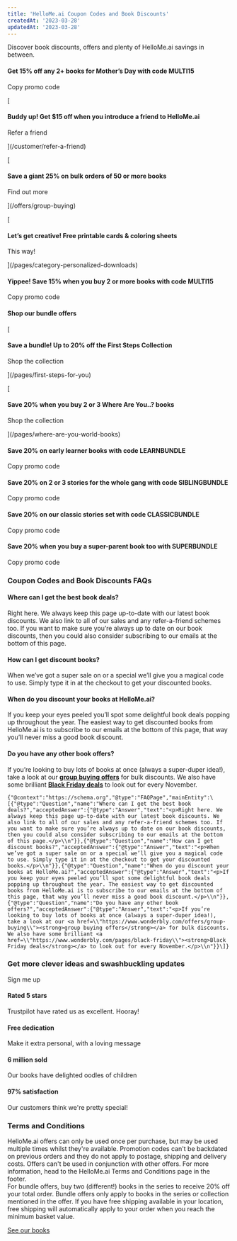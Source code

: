 ```yaml
---
title: 'HelloMe.ai Coupon Codes and Book Discounts'
createdAt: '2023-03-28'
updatedAt: '2023-03-28'
---
```


Discover book discounts, offers and plenty of HelloMe.ai savings in between.

#### Get 15% off any 2+ books for Mother’s Day with code MULTI15

Copy promo code

[

#### Buddy up! Get $15 off when you introduce a friend to HelloMe.ai

Refer a friend

](/customer/refer-a-friend)

[

#### Save a giant 25% on bulk orders of 50 or more books

Find out more

](/offers/group-buying)

[

#### Let’s get creative! Free printable cards & coloring sheets

This way!

](/pages/category-personalized-downloads)

#### Yippee! Save 15% when you buy 2 or more books with code MULTI15

Copy promo code

#### Shop our bundle offers

[

#### Save a bundle! Up to 20% off the First Steps Collection

Shop the collection

](/pages/first-steps-for-you)

[

#### Save 20% when you buy 2 or 3 Where Are You..? books

Shop the collection

](/pages/where-are-you-world-books)

#### Save 20% on early learner books with code LEARNBUNDLE

Copy promo code

#### Save 20% on 2 or 3 stories for the whole gang with code SIBLINGBUNDLE

Copy promo code

#### Save 20% on our classic stories set with code CLASSICBUNDLE

Copy promo code

#### Save 20% when you buy a super-parent book too with SUPERBUNDLE

Copy promo code

### Coupon Codes and Book Discounts FAQs

#### Where can I get the best book deals?

Right here. We always keep this page up-to-date with our latest book discounts. We also link to all of our sales and any refer-a-friend schemes too. If you want to make sure you’re always up to date on our book discounts, then you could also consider subscribing to our emails at the bottom of this page.

#### How can I get discount books?

When we’ve got a super sale on or a special we’ll give you a magical code to use. Simply type it in at the checkout to get your discounted books.

#### When do you discount your books at HelloMe.ai?

If you keep your eyes peeled you’ll spot some delightful book deals popping up throughout the year. The easiest way to get discounted books from HelloMe.ai is to subscribe to our emails at the bottom of this page, that way you’ll never miss a good book discount.

#### Do you have any other book offers?

If you’re looking to buy lots of books at once (always a super-duper idea!), take a look at our [**group buying offers**](/offers/group-buying) for bulk discounts. We also have some brilliant [**Black Friday deals**](/pages/black-friday) to look out for every November.

```
{"@context":"https://schema.org","@type":"FAQPage","mainEntity":\[{"@type":"Question","name":"Where can I get the best book deals?","acceptedAnswer":{"@type":"Answer","text":"<p>Right here. We always keep this page up-to-date with our latest book discounts. We also link to all of our sales and any refer-a-friend schemes too. If you want to make sure you’re always up to date on our book discounts, then you could also consider subscribing to our emails at the bottom of this page.</p>\\n"}},{"@type":"Question","name":"How can I get discount books?","acceptedAnswer":{"@type":"Answer","text":"<p>When we’ve got a super sale on or a special we’ll give you a magical code to use. Simply type it in at the checkout to get your discounted books.</p>\\n"}},{"@type":"Question","name":"When do you discount your books at HelloMe.ai?","acceptedAnswer":{"@type":"Answer","text":"<p>If you keep your eyes peeled you’ll spot some delightful book deals popping up throughout the year. The easiest way to get discounted books from HelloMe.ai is to subscribe to our emails at the bottom of this page, that way you’ll never miss a good book discount.</p>\\n"}},{"@type":"Question","name":"Do you have any other book offers?","acceptedAnswer":{"@type":"Answer","text":"<p>If you’re looking to buy lots of books at once (always a super-duper idea!), take a look at our <a href=\\"https://www.wonderbly.com/offers/group-buying\\"><strong>group buying offers</strong></a> for bulk discounts. We also have some brilliant <a href=\\"https://www.wonderbly.com/pages/black-friday\\"><strong>Black Friday deals</strong></a> to look out for every November.</p>\\n"}}\]}
```

### Get more clever ideas and swashbuckling updates

Sign me up

#### Rated 5 stars

Trustpilot have rated us as excellent. Hooray!

#### Free dedication

Make it extra personal, with a loving message

#### 6 million sold

Our books have delighted oodles of children

#### 97% satisfaction

Our customers think we're pretty special!

### Terms and Conditions

HelloMe.ai offers can only be used once per purchase, but may be used multiple times whilst they're available. Promotion codes can't be backdated on previous orders and they do not apply to postage, shipping and delivery costs. Offers can't be used in conjunction with other offers. For more information, head to the HelloMe.ai Terms and Conditions page in the footer.  
For bundle offers, buy two (different!) books in the series to receive 20% off your total order. Bundle offers only apply to books in the series or collection mentioned in the offer. If you have free shipping available in your location, free shipping will automatically apply to your order when you reach the minimum basket value.

[See our books](/personalized-products)
